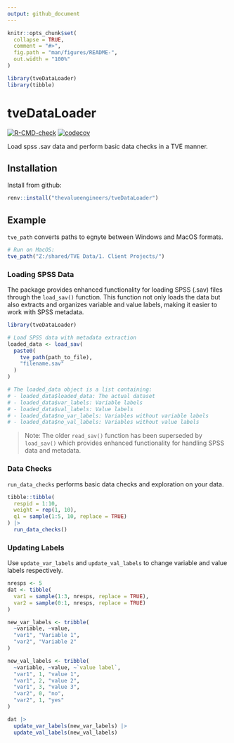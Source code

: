 ```yaml
---
output: github_document
---
```


<!-- README.md is generated from README.Rmd. Please edit that file -->

```r
knitr::opts_chunk$set(
  collapse = TRUE,
  comment = "#>",
  fig.path = "man/figures/README-",
  out.width = "100%"
)

library(tveDataLoader)
library(tibble)
```

# tveDataLoader

<!-- badges: start -->
[![R-CMD-check](https://github.com/thevalueengineers/tveDataLoader/actions/workflows/R-CMD-check.yaml/badge.svg)](https://github.com/thevalueengineers/tveDataLoader/actions/workflows/R-CMD-check.yaml)
[![codecov](https://codecov.io/gh/thevalueengineers/tveDataLoader/graph/badge.svg?token=31TXY5ABMX)](https://codecov.io/gh/thevalueengineers/tveDataLoader)
<!-- badges: end -->

Load spss .sav data and perform basic data checks in a TVE manner.

## Installation

Install from github:

``` r
renv::install("thevalueengineers/tveDataLoader")
```

## Example

`tve_path` converts paths to egnyte between Windows and MacOS formats.

``` r
# Run on MacOS:
tve_path("Z:/shared/TVE Data/1. Client Projects/")
```

### Loading SPSS Data

The package provides enhanced functionality for loading SPSS (.sav) files through the `load_sav()` function. This function not only loads the data but also extracts and organizes variable and value labels, making it easier to work with SPSS metadata.

```r
library(tveDataLoader)

# Load SPSS data with metadata extraction
loaded_data <- load_sav(
  paste0(
    tve_path(path_to_file),
    "filename.sav"
  )
)

# The loaded_data object is a list containing:
# - loaded_data$loaded_data: The actual dataset
# - loaded_data$var_labels: Variable labels
# - loaded_data$val_labels: Value labels
# - loaded_data$no_var_labels: Variables without variable labels
# - loaded_data$no_val_labels: Variables without value labels
```

> Note: The older `read_sav()` function has been superseded by `load_sav()` which provides enhanced functionality for handling SPSS data and metadata.

### Data Checks

`run_data_checks` performs basic data checks and exploration on your data.

``` r
tibble::tibble(
  respid = 1:10,
  weight = rep(1, 10),
  q1 = sample(1:5, 10, replace = TRUE)
) |> 
  run_data_checks()
```

### Updating Labels

Use `update_var_labels` and `update_val_labels` to change variable and value labels respectively.

```r
nresps <- 5
dat <- tibble(
  var1 = sample(1:3, nresps, replace = TRUE),
  var2 = sample(0:1, nresps, replace = TRUE)
)

new_var_labels <- tribble(
  ~variable, ~value,
  "var1", "Variable 1",
  "var2", "Variable 2"
)

new_val_labels <- tribble(
  ~variable, ~value, ~`value label`,
  "var1", 1, "value 1",
  "var1", 2, "value 2",
  "var1", 3, "value 3",
  "var2", 0, "no",
  "var2", 1, "yes"
)

dat |> 
  update_var_labels(new_var_labels) |> 
  update_val_labels(new_val_labels)
```
